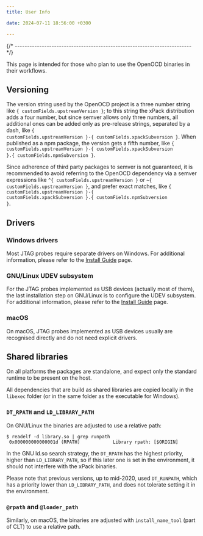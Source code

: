 ```yaml
---
title: User Info

date: 2024-07-11 18:56:00 +0300

---
```



{/* ------------------------------------------------------------------------ */}

This page is intended for those who plan
to use the OpenOCD binaries in their workflows.

## Versioning

The version string used by the OpenOCD project is a three number string
like <code>{ customFields.upstreamVersion }</code>; to this string the xPack distribution adds a four number,
but since semver allows only three numbers, all additional ones can
be added only as pre-release strings, separated by a dash,
like <code>{ customFields.upstreamVersion }-{ customFields.xpackSubversion }</code>. When published as a npm package, the version gets
a fifth number, like <code>{ customFields.upstreamVersion }-{ customFields.xpackSubversion }.{ customFields.npmSubversion }</code>.

Since adherence of third party packages to semver is not guaranteed,
it is recommended to avoid referring to the OpenOCD dependency via
a semver expressions like <code>^{ customFields.upstreamVersion }</code> or
<code>~{ customFields.upstreamVersion }</code>, and prefer exact matches, like <code>{ customFields.upstreamVersion }-{ customFields.xpackSubversion }.{ customFields.npmSubversion }</code>.

## Drivers

### Windows drivers

Most JTAG probes require separate drivers on Windows.
For additional information, please refer to the
[Install Guide](/docs/install/) page.

### GNU/Linux UDEV subsystem

For the JTAG probes implemented as USB devices (actually most of them),
the last installation step on GNU/Linux is to configure the UDEV subsystem.
For additional information, please refer to the
[Install Guide](https://xpack.github.io/openocd/install/) page.

### macOS

On macOS, JTAG probes implemented as USB devices usually are
recognised directly and do not need explicit drivers.

## Shared libraries

On all platforms the packages are standalone, and expect only the standard
runtime to be present on the host.

All dependencies that are build as shared libraries are copied locally
in the `libexec` folder (or in the same folder as the executable for Windows).

### `DT_RPATH` and `LD_LIBRARY_PATH`

On GNU/Linux the binaries are adjusted to use a relative path:

```console
$ readelf -d library.so | grep runpath
 0x000000000000001d (RPATH)            Library rpath: [$ORIGIN]
```

In the GNU ld.so search strategy, the `DT_RPATH` has
the highest priority, higher than `LD_LIBRARY_PATH`, so if this later one
is set in the environment, it should not interfere with the xPack binaries.

Please note that previous versions, up to mid-2020, used `DT_RUNPATH`, which
has a priority lower than `LD_LIBRARY_PATH`, and does not tolerate setting
it in the environment.

### `@rpath` and `@loader_path`

Similarly, on macOS, the binaries are adjusted with `install_name_tool`
(part of CLT) to use a relative path.

